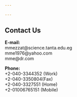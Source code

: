 ---
  
---
  
<link rel="stylesheet" href="styles.css" type="text/css">
    
## Contact Us  
    
**E-mail:**  
    mmezzat@science.tanta.edu.eg  
    mme1976@yahoo.com  
    mme@dr.com  
  
**Phone:**  
      +2-040-3344352 (Work)  
      +2-040-3350804(Fax)  
      +2-040-3327551 (Home)  
      +2-01006765151 (Mobile)